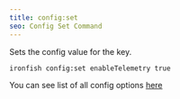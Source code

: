 ```yaml
---
title: config:set
seo: Config Set Command
---
```


Sets the config value for the key.

```sh
ironfish config:set enableTelemetry true
```

You can see list of all config options [here](/use/get-started/node-config#options)
